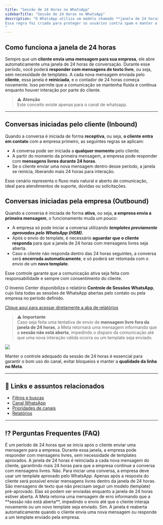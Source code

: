 ```yaml
---
title: "Sessão de 24 Horas no WhatsApp"
sidebarTitle: "Sessão de 24 Horas no WhatsApp"
description: "O WhatsApp utiliza um modelo chamado **janela de 24 horas** para controlar as interações entre empresas e clientes. Essa janela é o período em que a empresa pode se comunicar livremente com o cliente, **sem a necessidade de usar modelos de mensagens pré-aprovados (templates)**.
Essa regra foi criada para proteger os usuários contra spam e manter a qualidade da experiência dentro da plataforma.
"
---
```


##  Como funciona a janela de 24 horas

Sempre que um **cliente envia uma mensagem para sua empresa**, ele abre automaticamente uma
janela de 24 horas de conversação. Durante esse período, você poderá **responder com mensagens
 de texto livre**, ou seja, sem necessidade de templates.
A cada nova mensagem enviada pelo **cliente**, essa janela é **reiniciada**, e o contador de 24 horas 
começa novamente. Isso permite que a comunicação se mantenha fluida e contínua enquanto houver interação por parte do cliente.

> ⚠️ **Atenção**  
> Este conceito existe apenas para o canal de whatsapp.
---

##  Conversas iniciadas pelo cliente (Inbound)

Quando a conversa é iniciada de forma **receptiva**, ou seja, **o cliente entra em contato** com a empresa primeiro, as seguintes regras
 se aplicam:

-	A conversa pode ser iniciada a **qualquer momento** pelo cliente.
-	A partir do momento da primeira mensagem, a empresa pode responder com **mensagens livres durante 24 horas**.
-	Se o cliente enviar uma nova mensagem dentro desse período, a janela se reinicia, liberando mais 24 horas para interação.

Esse cenário representa o fluxo mais natural e aberto de comunicação, ideal para atendimentos de suporte, dúvidas ou solicitações.

##  Conversas iniciadas pela empresa (Outbound)

Quando a conversa é iniciada de forma **ativa**, ou seja, **a empresa envia a primeira mensagem**, o funcionamento muda um pouco:
- 	A empresa só pode iniciar a conversa utilizando ***templates previamente aprovados pelo WhatsApp (HSM).***
-	Após o envio do template, é necessário **aguardar que o cliente responda** para que a janela de 24 horas com mensagens livres seja aberta.
-	Caso o cliente não responda dentro das 24 horas seguintes, a conversa será **encerrada automaticamente**, e só poderá ser retomada com o envio de um **novo template**.

Esse controle garante que a comunicação ativa seja feita com responsabilidade e sempre com consentimento do cliente.

O Invenio Center disponibiliza o relatório **Controle de Sessões WhatsApp**, cujo lista todas as sessões de WhatsApp abertas pelo contato ou pela empresa no período definido.

[Clique aqui para acessar diretamente a aba de relatórios](https://inveniocenter.robbu.global/painel/relatorios)

> ⚠️ **Importante**  
> Caso seja feita uma tentativa de envio de **mensagem livre fora da janela de 24 horas**, a Meta retornará uma mensagem informando que a **sessão não está aberta**, impedindo o disparo da comunicação até que uma nova interação válida ocorra ou um template seja enviado.


<img src="https://robbublob.blob.core.windows.net/docs/invenio-live/img1sessao24horas.png" /> 

Manter o controle adequado da sessão de 24 horas é essencial para garantir o bom uso do canal, evitar bloqueios e manter a **qualidade da linha no Meta**. 

---

## 🔗 Links e assuntos relacionados  

- [Filtros e buscas](https://docs.robbu.global/docs/live/filtros-e-menus-de-busca)  
- [Canal WhatsApp](https://docs.robbu.global/docs/center/canal-whatsapp)  
- [Prioridades de canais](https://docs.robbu.global/docs/center/prioridade-de-canais)  
- [Relatórios](https://docs.robbu.global/docs/center/relatorios)  

---

## ⁉️ Perguntas Frequentes (FAQ)

<AccordionGroup>

  <Accordion title="O que é a janela de 24 horas do WhatsApp?">
    É um período de 24 horas que se inicia após o cliente enviar uma mensagem para a empresa. Durante essa janela, a empresa pode responder com mensagens livres, sem necessidade de templates aprovados.
  </Accordion>

  <Accordion title="O que acontece quando o cliente envia uma nova mensagem dentro da janela?">
    A janela de 24 horas é reiniciada a cada nova mensagem do cliente, garantindo mais 24 horas para que a empresa continue a conversa com mensagens livres.
  </Accordion>

  <Accordion title="A empresa pode iniciar uma conversa a qualquer momento?">
    Não. Para iniciar uma conversa, a empresa deve usar um template aprovado pelo WhatsApp. Apenas após a resposta do cliente será possível enviar mensagens livres dentro da janela de 24 horas.
  </Accordion>

  <Accordion title="O que são mensagens livres?">
    São mensagens de texto que não precisam seguir um modelo (template) pré-aprovado. Elas só podem ser enviadas enquanto a janela de 24 horas estiver aberta.
  </Accordion>

  <Accordion title="O que acontece se a empresa tentar enviar uma mensagem fora da janela de 24 horas?">
    A Meta retorna uma mensagem de erro informando que a **sessão não está aberta**, impedindo o envio até que o cliente interaja novamente ou um novo template seja enviado.
  </Accordion>

  <Accordion title="É possível reabrir a janela de 24 horas?">
    Sim. A janela é reaberta automaticamente quando o cliente envia uma nova mensagem ou responde a um template enviado pela empresa.
  </Accordion>

</AccordionGroup>
